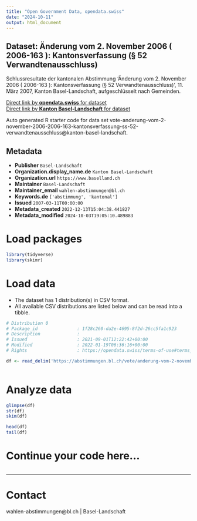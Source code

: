 ```yaml
---
title: "Open Government Data, opendata.swiss"
date: "2024-10-11"
output: html_document
---
```


## Dataset: Änderung vom 2. November 2006 ( 2006-163 ): Kantonsverfassung (§ 52 Verwandtenausschluss)

Schlussresultate der kantonalen Abstimmung 'Änderung vom 2. November 2006 ( 2006-163 ): Kantonsverfassung (§ 52 Verwandtenausschluss)', 11. März 2007, Kanton Basel-Landschaft, aufgeschlüsselt nach Gemeinden.

[Direct link by **opendata.swiss** for dataset](https://opendata.swiss/de/dataset/anderung-vom-2-november-2006-2006-163-kantonsverfassung-52-verwandtenausschluss)<br>
[Direct link by **Kanton Basel-Landschaft** for dataset](https://abstimmungen.bl.ch/vote/anderung-vom-2-november-2006-2006-163-kantonsverfassung-ss-52-verwandtenausschluss/data)

Auto generated R starter code for data set vote-anderung-vom-2-november-2006-2006-163-kantonsverfassung-ss-52-verwandtenausschluss@kanton-basel-landschaft.

## Metadata

- **Publisher** `Basel-Landschaft`
- **Organization.display_name.de** `Kanton Basel-Landschaft`
- **Organization.url** `https://www.baselland.ch`
- **Maintainer** `Basel-Landschaft`
- **Maintainer_email** `wahlen-abstimmungen@bl.ch`
- **Keywords.de** `['abstimmung', 'kantonal']`
- **Issued** `2007-03-11T00:00:00`
- **Metadata_created** `2022-12-13T15:04:38.441827`
- **Metadata_modified** `2024-10-03T19:05:10.489883`


# Load packages

```r

library(tidyverse)
library(skimr)

```

# Load data

-   The dataset has 1 distribution(s) in CSV format.
-   All available CSV distributions are listed below and can be read into a tibble.

```r

# Distribution 0
# Package_id               : 1f28c260-da2e-4695-8f2d-26cc5fa1c923
# Description              : 
# Issued                   : 2021-09-01T12:22:42+00:00
# Modified                 : 2022-01-19T06:36:16+00:00
# Rights                   : https://opendata.swiss/terms-of-use#terms_by

df <- read_delim('https://abstimmungen.bl.ch/vote/anderung-vom-2-november-2006-2006-163-kantonsverfassung-ss-52-verwandtenausschluss/data-csv')



```

# Analyze data

```r

glimpse(df)
str(df)
skim(df)

head(df)
tail(df)

```

# Continue your code here...

```r

```

------------------------------------------------------------------------

# Contact

wahlen-abstimmungen@bl.ch | Basel-Landschaft
